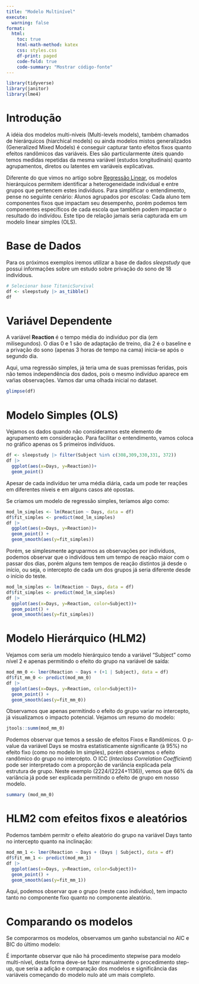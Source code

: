 ```yaml
---
title: "Modelo Multinível"
execute: 
  warning: false
format:
  html:
    toc: true
    html-math-method: katex
    css: styles.css
    df-print: paged
    code-fold: true
    code-summary: "Mostrar código-fonte"
---
```


```r
library(tidyverse) 
library(janitor)
library(lme4)
```

# Introdução

A idéia dos modelos multi-níveis (Multi-levels models), também chamados de hierárquicos (hiarchical models) ou ainda modelos mistos generalizados (Generalized Mixed Models) é conseguir capturar tanto efeitos fixos quanto efeitos randômicos das variáveis. 
Eles são particularmente úteis quando temos medidas repetidas da mesma variável (estudos longitudinais) quanto agrupamentos, diretos ou latentes em variáveis explicativas. 

Diferente do que vimos no artigo sobre [Regressão Linear](./RegLinear-01.html), os modelos hierárquicos permitem identificar a heterogeneidade individual e entre grupos que pertencem estes indivíduos. Para simplificar o entendimento, pense no seguinte cenário: 
Alunos agrupados por escolas: Cada aluno tem componentes fixos que impactam seu desempenho, porém podemos tem componentes específicos de cada escola que também podem impactar o resultado do indivídou. Este tipo de relação jamais seria capturada em um modelo linear simples (OLS).

# Base de Dados

Para os próximos exemplos iremos utilizar a base de dados *sleepstudy* que possui informações sobre um estudo sobre privação do sono de 18 indivídous.

```r
# Selecionar base TitanicSurvival
df <- sleepstudy |> as_tibble()
df
```
# Variável Dependente

A variável **Reaction** é o tempo média do indivíduo por dia (em milisegundos).
O dias 0 e 1 são de adaptação de treino, dia 2 é o baseline e a privação do sono (apenas 3 horas de tempo na cama) inicia-se após o segundo dia.

Aqui, uma regressão simples, já teria uma de suas premissas feridas, pois não temos independência dos dados, pois o mesmo indivíduo aparece em vaŕias observações.
Vamos dar uma olhada inicial no dataset.

```r
glimpse(df)
```

# Modelo Simples (OLS)
Vejamos os dados quando não consideramos este elemento de agrupamento em consideração.
Para facilitar o entendimento, vamos coloca no gráfico apenas os 5 primeiros indivíduos. 

```r
df <- sleepstudy |> filter(Subject %in% c(308,309,330,331, 372)) 
df |> 
  ggplot(aes(x=Days, y=Reaction))+
  geom_point()
```
Apesar de cada indivíduo ter uma média diária, cada um pode ter reações em diferentes níveis e em alguns casos até opostas.

Se criamos um modelo de regressão simples, teríamos algo como:

```r
mod_lm_simples <- lm(Reaction ~ Days, data = df)
df$fit_simples <- predict(mod_lm_simples)
df |> 
  ggplot(aes(x=Days, y=Reaction))+
  geom_point() +
  geom_smooth(aes(y=fit_simples))
```
Porém, se simplesmente agruparmos as observações por indivíduos, podemos observar que o indivídous tem um tempo de reação maior com o passar dos dias, porém alguns tem tempos de reação distintos já desde o início, ou seja, o intercepto de cada um dos grupos já seria diferente desde o início do teste. 

```r
mod_lm_simples <- lm(Reaction ~ Days, data = df)
df$fit_simples <- predict(mod_lm_simples)
df |> 
  ggplot(aes(x=Days, y=Reaction, color=Subject))+
  geom_point() +
  geom_smooth(aes(y=fit_simples))
```
# Modelo Hierárquico (HLM2)

Vejamos com seria um modelo hierárquico tendo a variável "Subject" como nível 2 e apenas permitindo o efeito do grupo na variável de saída:

```r
mod_mm_0 <- lmer(Reaction ~ Days + (+1 | Subject), data = df)
df$fit_mm_0 <- predict(mod_mm_0)
df |> 
  ggplot(aes(x=Days, y=Reaction, color=Subject))+
  geom_point() +
  geom_smooth(aes(y=fit_mm_0))
```
Observamos que apenas permitindo o efeito do grupo variar no intercepto, já visualizamos o impacto potencial. Vejamos um resumo do modelo:

```r
jtools::summ(mod_mm_0)
```
Podemos observar que temos a sessão de efeitos Fixos e Randômicos. O p-value da variável Days se mostra estatisticamente significante (à 95%) no efeito fixo (como no modelo lm simples), porém observamos o efeito randômico do grupo no intercépto. O ICC (*Inteclass Correlation Coefficient*) pode ser interpretado com a proporção de variância explicada pela estrutura de grupo. Neste exemplo (2224/(2224+1136)), vemos que 66% da variância já pode ser explicada permitindo o efeito de grupo em nosso modelo.

```r
summary (mod_mm_0)
```

# HLM2 com efeitos fixos e aleatórios

Podemos também permitr o efeito aleatório do grupo na variável Days tanto no intercepto quanto na inclinação:

```r
mod_mm_1 <- lmer(Reaction ~ Days + (Days | Subject), data = df)
df$fit_mm_1 <- predict(mod_mm_1)
df |> 
  ggplot(aes(x=Days, y=Reaction, color=Subject))+
  geom_point() +
  geom_smooth(aes(y=fit_mm_1))
```
Aqui, podemos observar que o grupo (neste caso indivíduo), tem impacto tanto no componente fixo quanto no componente aleatório.

# Comparando os modelos

Se comporarmos os modelos, observamos um ganho substancial no AIC e BIC do último modelo:

:::callout-note
É importante observar que não há procedimento stepwise para modelo multi-nível, desta forma deve-se fazer manualmente o procedimento step-up, que seria a adição e comparação dos modelos e significância das variáveis começando do modelo nulo até um mais completo.
:::

